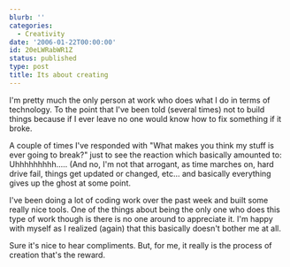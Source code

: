 ```yaml
---
blurb: ''
categories:
  - Creativity
date: '2006-01-22T00:00:00'
id: 20eLWRabWR1Z
status: published
type: post
title: Its about creating
---
```


I'm pretty much the only person at work who does what I do in terms of technology. To the point that I've been told (several times) not to build things because if I ever leave no one would know how to fix something if it broke. 

A couple of times I've responded with "What makes you think my stuff is ever going to break?" just to see the reaction which basically amounted to: Uhhhhhhhhh..... (And no, I'm not that arrogant, as time marches on, hard drive fail, things get updated or changed, etc... and basically everything gives up the ghost at some point. 

I've been doing a lot of coding work over the past week and built some really nice tools. One of the things about being the only one who does this type of work though is there is no one around to appreciate it. I'm happy with myself as I realized (again) that this basically doesn't bother me at all. 

Sure it's nice to hear compliments. But, for me, it really is the process of creation that's the reward.

